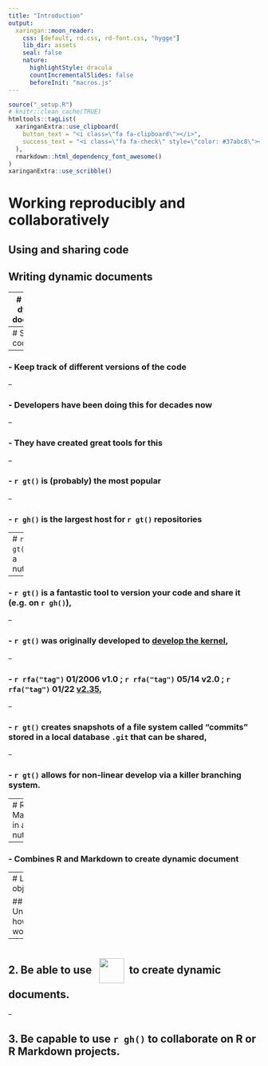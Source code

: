 ```yaml
---
title: "Introduction"
output:
  xaringan::moon_reader:
    css: [default, rd.css, rd-font.css, "hygge"]
    lib_dir: assets
    seal: false
    nature:
      highlightStyle: dracula
      countIncrementalSlides: false
      beforeInit: "macros.js"
---
```


```r
source("_setup.R")
# knitr::clean_cache(TRUE)
htmltools::tagList(
  xaringanExtra::use_clipboard(
    button_text = "<i class=\"fa fa-clipboard\"></i>",
    success_text = "<i class=\"fa fa-check\" style=\"color: #37abc8\"></i>",
  ),
  rmarkdown::html_dependency_font_awesome()
)
xaringanExtra::use_scribble()
```

# Working reproducibly and collaboratively


## Using and sharing code 

## Writing dynamic documents


---
# Writing dynamic documents




---
# Sharing code

--

### - Keep track of different versions of the code

--

### - Developers have been doing this for decades now

--

### - They have created great tools for this

--

### - `r gt()` is (probably) the most popular

--

### - `r gh()` is the largest host for `r gt()` repositories



---
# `r gt()` in a nutshell 


--

### - `r gt()` is a fantastic tool to version your code and share it (e.g. on `r gh()`),

--

### - `r gt()` was originally developed to [develop the kernel](https://github.com/torvalds/linux),

--

### - `r rfa("tag")` 01/2006 v1.0 ; `r rfa("tag")` 05/14 v2.0 ; `r rfa("tag")` 01/22 [v2.35](https://github.blog/2022-01-24-highlights-from-git-2-35/),

--

### - `r gt()` creates snapshots of a file system called "commits" stored in a local database `.git` that can be shared,

--

### - `r gt()` allows for non-linear develop via a killer branching system.



---
# R Markdown in a nutshell 

--

### - Combines R and Markdown to create dynamic document


---
# Learning objectives


## 1. Understand how `r gt()` works.

--

## 2. Be able to use [<img src="https://raw.githubusercontent.com/rstudio/rmarkdown/main/man/figures/logo.png" style="vertical-align: middle;margin:10px" width="50px"></img>](https://rmarkdown.rstudio.com/)to create dynamic documents.


--

## 3. Be capable to use `r gh()` to collaborate on R or R Markdown projects.



